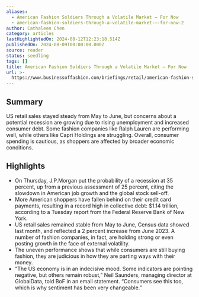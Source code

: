 ```yaml
---
aliases:
  - American Fashion Soldiers Through a Volatile Market — For Now
  - american-fashion-soldiers-through-a-volatile-market-—-for-now-2
author: Cathaleen Chen
category: articles
lastHighlightedOn: 2024-08-12T12:23:18.514Z
publishedOn: 2024-08-09T00:00:00.000Z
source: reader
status: seedling
tags: []
title: American Fashion Soldiers Through a Volatile Market — For Now
url: >-
  https://www.businessoffashion.com/briefings/retail/american-fashion-soldiers-through-a-volatile-market-for-now/?utm_source=newsletter_professional_thisweek&utm_medium=email&utm_campaign=This_Week_In_Fashion_090824&utm_content=intro
---
```

## Summary

US retail sales stayed steady from May to June, but concerns about a potential recession are growing due to rising unemployment and increased consumer debt. Some fashion companies like Ralph Lauren are performing well, while others like Capri Holdings are struggling. Overall, consumer spending is cautious, as shoppers are affected by broader economic conditions.

## Highlights

- On Thursday, J.P.Morgan put the probability of a recession at 35 percent, up from a previous assessment of 25 percent, citing the slowdown in American job growth and the global stock sell-off.
- More American shoppers have fallen behind on their credit card payments, resulting in a record high in collective debt: $1.14 trillion, according to a Tuesday report from the Federal Reserve Bank of New York.
- US retail sales remained stable from May to June, Census data showed last month, and reflected a 2 percent increase from June 2023. A number of fashion companies, in fact, are holding strong or even posting growth in the face of external volatility.
- The uneven performance shows that while consumers are still buying fashion, they are judicious in how they are parting ways with their money.
- “The US economy is in an indecisive mood. Some indicators are pointing negative, but others remain robust,” Neil Saunders, managing director at GlobalData, told BoF in an email statement. “Consumers see this too, which is why sentiment has been very changeable.”

